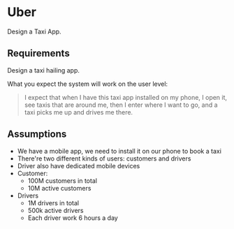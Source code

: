 # Uber

Design a Taxi App.


## Requirements

Design a taxi hailing app.

What you expect the system will work on the user level:

> I expect that when I have this taxi app installed on my phone, I open it, see taxis that are around me, then I enter where I want to go, and a taxi picks me up and drives me there.


## Assumptions

- We have a mobile app, we need to install it on our phone to book a taxi
- There're two different kinds of users: customers and drivers
- Driver also have dedicated mobile devices
- Customer:
  - 100M customers in total
  - 10M active customers
- Drivers
  - 1M drivers in total
  - 500k active drivers
  - Each driver work 6 hours a day

